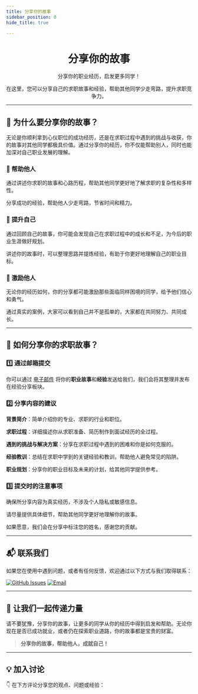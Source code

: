 ```yaml
---
title: 分享你的故事
sidebar_position: 0
hide_title: true

---
```



<div align="center" style={{ lineHeight: '1.5', fontSize: '0.9rem' }}>
    <h1 style={{ marginBottom: '0.5rem', fontSize: '2.5rem', background: 'linear-gradient(90deg, #de6f31, #da542b, #bf1846, #9f0c43)', WebkitBackgroundClip: 'text', WebkitTextFillColor: 'transparent' }}><strong>分享你的故事</strong></h1>
    <p style={{ marginBottom: '0.5rem', color: '#555' }}>分享你的职业经历，启发更多同学！</p>
    <p style={{ marginBottom: '0.5rem', color: '#555' }}>在这里，您可以分享自己的求职故事和经验，帮助其他同学少走弯路，提升求职竞争力。</p>
</div>

---

## 📖 **为什么要分享你的故事？**

无论是你顺利拿到心仪职位的成功经历，还是在求职过程中遇到的挑战与收获，你的故事对其他同学都极具价值。通过分享你的经历，你不仅能帮助别人，同时也能加深对自己职业发展的理解。

### 🌱 **帮助他人**

通过讲述你求职的故事和心路历程，帮助其他同学更好地了解求职的复杂性和多样性。

分享成功的经验，帮助他人少走弯路，节省时间和精力。

### 🚀 **提升自己**

通过回顾自己的故事，你可能会发现自己在求职过程中的成长和不足，为今后的职业生涯做好规划。

讲述你的故事时，可以整理思路并提炼经验，有助于你更好地理解自己的职业目标。

### 💬 **激励他人**

无论你的经历如何，你的分享都可能激励那些面临同样困境的同学，给予他们信心和勇气。

通过真实的案例，大家可以看到自己并不是孤单的，大家都在共同努力、共同成长。

---

## 📝 **如何分享你的求职故事？**

### 1️⃣ **通过邮箱提交**
你可以通过 [电子邮件](mailto:contact@cityuhk.cn) 将你的**职业故事**和**经验**发送给我们，我们会将其整理并发布在经验分享板块。

### 2️⃣ **分享内容的建议**

**背景简介**：简单介绍你的专业、求职的行业和职位。

**求职过程**：详细描述你从求职准备、简历制作到面试经历的全过程。

**遇到的挑战与解决方案**：分享在求职过程中遇到的困难和你是如何克服的。

**经验教训**：总结在求职中学到的关键经验和教训，帮助他人避免常见的陷阱。

**职业规划**：分享你的职业目标及未来的计划，给其他同学提供参考。

### 3️⃣ **提交时的注意事项**

确保所分享内容为真实经历，不涉及个人隐私或敏感信息。

请尽量提供具体细节，帮助其他同学更好地理解你的故事。

如果愿意，我们会在分享中标注您的姓名，感谢您的贡献。

---


## 📬 **联系我们**

如果您在使用中遇到问题，或者有任何反馈，欢迎通过以下方式与我们取得联系：

[//]: # ([![Telegram]&#40;https://img.shields.io/badge/Telegram-Chat-blue?logo=telegram&style=flat-square&#41;]&#40;https://t.me/cityuhk&#41;)

[![GitHub Issues](https://img.shields.io/badge/GitHub-Submit%20Issue-green?logo=github&style=flat-square)](https://github.com/penjc/CityU/issues)
[![Email](https://img.shields.io/badge/Email-contact%40cityuhk.cn-orange?logo=gmail&style=flat-square)](mailto:contact@cityuhk.cn)


---

## 💌 **让我们一起传递力量**

请不要犹豫，分享你的故事，让更多的同学从你的经历中得到启发和帮助。无论你现在是否已成功就业，或者仍在探索职业道路，你的故事都是宝贵的财富。

> **分享你的故事，帮助他人，成就自己！**

---

## **💡 加入讨论**

👇 在下方评论分享您的观点、问题或经验：
<Utterances />

